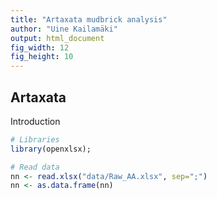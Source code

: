 ```yaml
---
title: "Artaxata mudbrick analysis"
author: "Uine Kailamäki"
output: html_document
fig_width: 12 
fig_height: 10 
---
```



## Artaxata

Introduction

```r
# Libraries
library(openxlsx); 

# Read data
nn <- read.xlsx("data/Raw_AA.xlsx", sep=";")
nn <- as.data.frame(nn)



```


